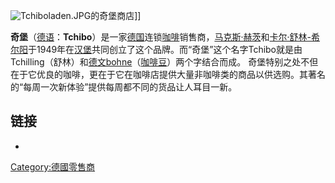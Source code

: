 [[File:Tchiboladen.JPG|thumb]]的奇堡商店]]

'''奇堡'''（[[德语|德语]]：'''Tchibo'''）是一家[[德国|德国]]连锁[[咖啡|咖啡]]销售商，[[马克斯·赫茨|马克斯·赫茨]]和[[卡尔·舒林-希尔阳|卡尔·舒林-希尔阳]]于1949年在[[汉堡|汉堡]]共同创立了这个品牌。而“奇堡”这个名字Tchibo就是由Tchilling（舒林）和[[德文|德文]]bohne（[[咖啡豆|咖啡豆]]）两个字结合而成。
奇堡特别之处不但在于它优良的咖啡，更在于它在咖啡店提供大量非咖啡类的商品以供选购。其著名的“每周一次新体验”提供每周都不同的货品让人耳目一新。

== 链接 ==
*{{Official|http://www.tchibo.com/}}{{de}}

[[Category:德國零售商|Category:德國零售商]]